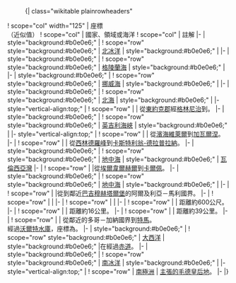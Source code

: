 :{| class="wikitable plainrowheaders"
! scope="col" width="125" | 座標<br />（近似值）
! scope="col" | 國家、領域或海洋
! scope="col" | 註解
|-
| style="background:#b0e0e6;" | {{Coord|90|0|N|0|0|E|type:waterbody|name=North Pole}}
! scope="row" style="background:#b0e0e6;" | [[北冰洋]]
| style="background:#b0e0e6;" |
|-
| style="background:#b0e0e6;" | {{Coord|81|39|N|0|0|E|type:waterbody|name=Greenland Sea}}
! scope="row" style="background:#b0e0e6;" | [[格陵蘭海]]
| style="background:#b0e0e6;" |
|-
| style="background:#b0e0e6;" | {{Coord|72|53|N|0|0|E|type:waterbody|name=Norwegian Sea}}
! scope="row" style="background:#b0e0e6;" | [[挪威海]]
| style="background:#b0e0e6;" |
|-
| style="background:#b0e0e6;" | {{Coord|61|0|N|0|0|E|type:waterbody|name=North Sea}}
! scope="row" style="background:#b0e0e6;" | [[北海 (大西洋)|北海]]
| style="background:#b0e0e6;" |
|- style="vertical-align:top;"
| {{Coord|53|45|N|0|0|E|type:country|name=United Kingdom}}
! scope="row" | {{UK}}
| 從[[東約克郡]]{{le|滕斯托爾|Tunstall, East Riding of Yorkshire|滕斯托爾}}經[[格林尼治]]到{{le|皮斯黑文|Peacehaven}}。
|-
| style="background:#b0e0e6;" | {{Coord|50|47|N|0|0|E|type:waterbody|name=English Channel}}
! scope="row" style="background:#b0e0e6;" | [[英吉利海峽]]
| style="background:#b0e0e6;" |
|- style="vertical-align:top;"
| {{Coord|49|19|N|0|0|E|type:country|name=France}}
! scope="row" | {{FRA}}
| 從[[濱海維萊爾 (卡爾瓦多斯省)|濱海維萊爾]]到[[加瓦爾涅]]。
|-
| {{Coord|42|41|N|0|0|E|type:country|name=Spain}}
! scope="row" | {{ESP}}
| 從[[西林德羅峰]]到[[卡斯特利翁-德拉普拉納]]。
|-
| style="background:#b0e0e6;" | {{Coord|39|56|N|0|0|E|type:waterbody|name=Mediterranean Sea}}
! scope="row" style="background:#b0e0e6;" | [[地中海]]
| style="background:#b0e0e6;" | [[瓦倫西亞灣]]
|-
| {{Coord|38|52|N|0|0|E|type:country|name=Spain}}
! scope="row" | {{ESP}}
|從[[埃爾韋爾赫爾]]到[[卡爾佩]]。
|-
| style="background:#b0e0e6;" | {{Coord|38|38|N|0|0|E|type:waterbody|name=Mediterranean Sea}}
! scope="row" style="background:#b0e0e6;" | [[地中海]]
| style="background:#b0e0e6;" |
|-
| {{Coord|35|50|N|0|0|E|type:country|name=Algeria}}
! scope="row" | {{DZA}}
|從{{le|斯提迪耶|Stidia}}到鄰近[[巴吉穆赫塔爾堡]]的阿爾及利亞－馬利國界。
|-
| {{Coord|21|50|N|0|0|E|type:country|name=Mali}}
! scope="row" | {{MLI}}
|
|-
| {{Coord|14|59|N|0|0|E|type:country|name=Burkina Faso}}
! scope="row" | {{BFA}}
|
|-
| {{Coord|11|6|N|0|0|E|type:country|name=Togo}}
! scope="row" | {{TOG}}
| 距離約600公尺。
|-
| {{Coord|11|6|N|0|0|E|type:country|name=Ghana}}
! scope="row" | {{GHA}}
| 距離約16公里。
|-
| {{Coord|10|57|N|0|0|E|type:country|name=Togo}}
! scope="row" | {{TOG}}
| 距離約39公里。
|-
| {{Coord|10|36|N|0|0|E|type:country|name=Ghana}}
! scope="row" | {{GHA}}
| 從鄰近{{le|本普魯克|Bunkpurugu}}的多哥－加納國界到[[特馬]]。<br>經過[[沃爾特水庫]]，座標為{{coord|7|48|N|0|0|E|type:waterbody_region:GH|name=Lake Volta}}。
|-
| style="background:#b0e0e6;" | {{Coord|5|37|N|0|0|E|type:waterbody|name=Atlantic Ocean}}
! scope="row" style="background:#b0e0e6;" | [[大西洋]]
| style="background:#b0e0e6;" |在{{Coord|0|0|N|0|0|E|type:landmark|name=Equator}}經過[[赤道]]。
|-
| style="background:#b0e0e6;" | {{Coord|60|0|S|0|0|E|type:waterbody|name=Southern Ocean}}
! scope="row" style="background:#b0e0e6;" | [[南冰洋]]
| style="background:#b0e0e6;" |
|- style="vertical-align:top;"
| {{Coord|68|54|S|0|0|E|type:country|name=Antarctica}}
! scope="row" | [[南極洲]]
| {{NOR}}[[南極領地|主張的]][[毛德皇后地]]。
|-
|}